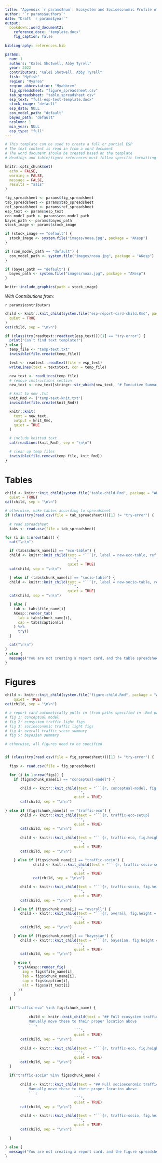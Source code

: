 ```yaml
---
title: "Appendix `r params$num`. Ecosystem and Socioeconomic Profile of the `r params$fish` stock in the `r params$region` `r ifelse(params$esp_type == 'report_card', '- Report Card', ifelse(params$esp_type == 'partial', '- Partial Update', ''))`"
author: "`r params$authors`"
date: "Draft `r params$year`"
output: 
  bookdown::word_document2:
    reference_docx: "template.docx" 
    fig_caption: false
    
bibliography: references.bib

params:
  num: 1
  authors: "Kalei Shotwell, Abby Tyrell"
  year: 2022
  contributors: "Kalei Shotwell, Abby Tyrell"
  fish: "Myfish"
  region: "Myarea"
  region_abbreviation: "Myabbrev"
  fig_spreadsheet: "figure_spreadsheet.csv"
  tab_spreadsheet: "table_spreadsheet.csv"
  esp_text: "full-esp-text-template.docx"
  stock_image: "default"
  esp_data: NULL
  con_model_path: "default"
  bayes_path: "default"
  ncolumn: 1
  min_year: NULL
  esp_type: "full"
---
```


```r
# This template can be used to create a full or partial ESP
# The text content is read in from a word document
# The word document should be created based on the template
# Headings and table/figure references must follow specific formatting

knitr::opts_chunk$set(
  echo = FALSE,
  warning = FALSE,
  message = FALSE,
  results = "asis"
)

fig_spreadsheet <- params$fig_spreadsheet
tab_spreadsheet <- params$tab_spreadsheet
ref_spreadsheet <- params$ref_spreadsheet
esp_text <- params$esp_text
con_model_path <- params$con_model_path
bayes_path <- params$bayes_path
stock_image <- params$stock_image

if (stock_image == "default") {
  stock_image <- system.file("images/noaa.jpg", package = "AKesp")
}

if (con_model_path == "default") {
  con_model_path <- system.file("images/noaa.jpg", package = "AKesp")
}

if (bayes_path == "default") {
  bayes_path <- system.file("images/noaa.jpg", package = "AKesp")
}
```

```r
knitr::include_graphics(path = stock_image)
```

*With Contributions from:*

`r params$contributors`

\newpage

```r
child <- knitr::knit_child(system.file("esp-report-card-child.Rmd", package = "AKesp"),
  quiet = TRUE
)
cat(child, sep = "\n\n")
```

```r
if (class(try(readtext::readtext(esp_text)))[1] == "try-error") {
  print("Can't find text template!")
} else {
  temp_file <- "temp-text.txt"
  invisible(file.create(temp_file))

  text <- readtext::readtext(file = esp_text)
  writeLines(text = text$text, con = temp_file)

  new_text <- readLines(temp_file)
  # remove instructions section
  new_text <- new_text[stringr::str_which(new_text, "# Executive Summary"):length(new_text)]

  # knit to new .txt
  knit_Rmd <- ("temp-text-knit.txt")
  invisible(file.create(knit_Rmd))

  knitr::knit(
    text = new_text,
    output = knit_Rmd,
    quiet = TRUE
  )

  # include knitted text
  cat(readLines(knit_Rmd), sep = "\n\n")

  # clean up temp files
  invisible(file.remove(temp_file, knit_Rmd))
}
```

\newpage

# Tables {-}

```r
child <- knitr::knit_child(system.file("table-child.Rmd", package = "AKesp"),
  quiet = TRUE)
cat(child, sep = "\n\n")
```

```r
# otherwise, make tables according to spreadsheet
if (class(try(read.csv(file = tab_spreadsheet)))[1] != "try-error") {
  
  # read spreadsheet
  tabs <- read.csv(file = tab_spreadsheet)

for (i in 1:nrow(tabs)) {
  cat("\n\n")

  if (tabs$chunk_name[i] == "eco-table") {
  child <- knitr::knit_child(text = "```{r, label = new-eco-table, ref.label = c('table-set-up', 'eco-table')}
                             ```",
                             quiet = TRUE)
  cat(child, sep = "\n\n")

  } else if (tabs$chunk_name[i] == "socio-table") {
  child <- knitr::knit_child(text = "```{r, label = new-socio-table, ref.label = c('table-set-up', 'socio-table')}
                             ```",
                             quiet = TRUE)
  cat(child, sep = "\n\n")

  } else {
    tab <- tabs$file_name[i]
    AKesp::render_tab(
      lab = tabs$chunk_name[i],
      cap = tabs$caption[i]
    ) %>%
      try()
  }

  cat("\n\n")
}
} else {
  message("You are not creating a report card, and the table spreadsheet is missing!")
}
```

\newpage

# Figures {-}

```r
child <- knitr::knit_child(system.file("figure-child.Rmd", package = "AKesp"),
    quiet = TRUE)
cat(child, sep = "\n\n")
```

```r
# a report card automatically pulls in (from paths specified in .Rmd params):
# fig 1: conceptual model
# fig 2: ecosystem traffic light figs
# fig 3: socioeconomic traffic light figs
# fig 4: overall traffic score summary
# fig 5: bayesian summary

# otherwise, all figures need to be specified


if (class(try(read.csv(file = fig_spreadsheet)))[1] != "try-error") {
  
  figs <- read.csv(file = fig_spreadsheet)

  for (i in 1:nrow(figs)) {
    if (figs$chunk_name[i] == "conceptual-model") {

       child <- knitr::knit_child(text = "```{r, conceptual-model, fig.height = 8}
                                ```",
                                quiet = TRUE)
       cat(child, sep = "\n\n")
    
} else if (figs$chunk_name[i] == "traffic-eco") {
       child <- knitr::knit_child(text = "```{r, traffic-eco-setup}
                                ```",
                                quiet = TRUE)
       cat(child, sep = "\n\n")
       
       child <- knitr::knit_child(text = "```{r, traffic-eco, fig.height = 7, fig.width = 6, fig.keep = 1}
                                ```",
                                quiet = TRUE)
       cat(child, sep = "\n\n")

    } else if (figs$chunk_name[i] == "traffic-socio") {
             child <- knitr::knit_child(text = "```{r, traffic-socio-setup, fig.cap = 'dummy caption'}
                                ```",
                                quiet = TRUE)
             cat(child, sep = "\n\n")

       child <- knitr::knit_child(text = "```{r, traffic-socio, fig.height = 7, fig.width = 6, fig.keep = 1}
                                ```",
                                quiet = TRUE)
       cat(child, sep = "\n\n")

    } else if (figs$chunk_name[i] == "overall") {
       child <- knitr::knit_child(text = "```{r, overall, fig.height = 7}
                                ```",
                                quiet = TRUE)
       cat(child, sep = "\n\n")

    } else if (figs$chunk_name[i] == "bayesian") {
       child <- knitr::knit_child(text = "```{r, bayesian, fig.height = 8}
                                ```",
                                quiet = TRUE)
       cat(child, sep = "\n\n")

    } else {
      try(AKesp::render_fig(
        img = figs$file_name[i],
        lab = figs$chunk_name[i],
        cap = figs$caption[i],
        alt = figs$alt_text[i]
      ))
    }
  }
  
  if("traffic-eco" %in% figs$chunk_name) {
    
           child <- knitr::knit_child(text = "## Full ecosystem traffic figures
           Manually move these to their proper location above
           ```r
                                ```",
                                quiet = TRUE)
       cat(child, sep = "\n\n")
       
       child <- knitr::knit_child(text = "```{r, traffic-eco, fig.height = 7, fig.width = 6}
                                ```",
                                quiet = TRUE)
       cat(child, sep = "\n\n")
  }
  
  if("traffic-socio" %in% figs$chunk_name) {
       
       child <- knitr::knit_child(text = "## Full socioeconomic traffic figures
           Manually move these to their proper location above
           ```r
                                ```",
                                quiet = TRUE)
       cat(child, sep = "\n\n")

       child <- knitr::knit_child(text = "```{r, traffic-socio, fig.height = 7, fig.width = 6}
                                ```",
                                quiet = TRUE)
       cat(child, sep = "\n\n")
    
  }
  
} else {
  message("You are not creating a report card, and the figure spreadsheet is missing!")
}
```
